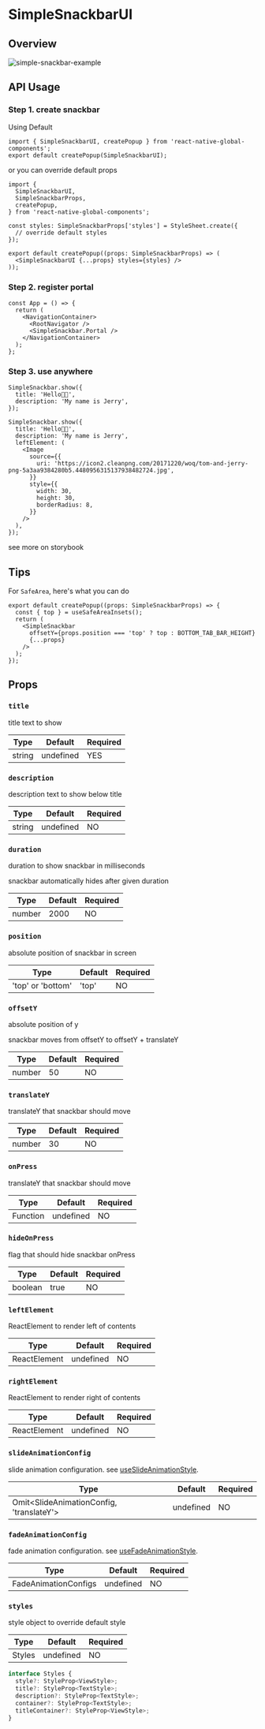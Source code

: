 
# SimpleSnackbarUI

## Overview

<div className="sample-gif">
  <img src={image} className="sample-gif-img" alt="simple-snackbar-example" />
</div>

## API Usage

### Step 1. create snackbar

Using Default

```tsx title="SimpleSnackbar.tsx"
import { SimpleSnackbarUI, createPopup } from 'react-native-global-components';
export default createPopup(SimpleSnackbarUI);
```

or you can override default props

```tsx title="SimpleSnackbar.tsx"
import {
  SimpleSnackbarUI,
  SimpleSnackbarProps,
  createPopup,
} from 'react-native-global-components';

const styles: SimpleSnackbarProps['styles'] = StyleSheet.create({
  // override default styles
});

export default createPopup((props: SimpleSnackbarProps) => (
  <SimpleSnackbarUI {...props} styles={styles} />
));
```

### Step 2. register portal

```tsx title="App.tsx"
const App = () => {
  return (
    <NavigationContainer>
      <RootNavigator />
      <SimpleSnackbar.Portal />
    </NavigationContainer>
  );
};
```

### Step 3. use anywhere

```tsx
SimpleSnackbar.show({
  title: 'Hello👋🏻',
  description: 'My name is Jerry',
});
```

```tsx
SimpleSnackbar.show({
  title: 'Hello👋🏻',
  description: 'My name is Jerry',
  leftElement: (
    <Image
      source={{
        uri: 'https://icon2.cleanpng.com/20171220/woq/tom-and-jerry-png-5a3aa9384280b5.4480956315137938482724.jpg',
      }}
      style={{
        width: 30,
        height: 30,
        borderRadius: 8,
      }}
    />
  ),
});
```

see more on storybook

## Tips

For `SafeArea`, here's what you can do

```tsx title="SimpleSnackbar.tsx"
export default createPopup((props: SimpleSnackbarProps) => {
  const { top } = useSafeAreaInsets();
  return (
    <SimpleSnackbar
      offsetY={props.position === 'top' ? top : BOTTOM_TAB_BAR_HEIGHT}
      {...props}
    />
  );
});
```

## Props

### `title`

title text to show

| Type   | Default   | Required |
| ------ | --------- | -------- |
| string | undefined | YES      |

### `description`

description text to show below title

| Type   | Default   | Required |
| ------ | --------- | -------- |
| string | undefined | NO       |

### `duration`

duration to show snackbar in milliseconds

snackbar automatically hides after given duration

| Type   | Default | Required |
| ------ | ------- | -------- |
| number | 2000    | NO       |

### `position`

absolute position of snackbar in screen

| Type              | Default | Required |
| ----------------- | ------- | -------- |
| 'top' or 'bottom' | 'top'   | NO       |

### `offsetY`

absolute position of y

snackbar moves from offsetY to offsetY + translateY

| Type   | Default | Required |
| ------ | ------- | -------- |
| number | 50      | NO       |

### `translateY`

translateY that snackbar should move

| Type   | Default | Required |
| ------ | ------- | -------- |
| number | 30      | NO       |

### `onPress`

translateY that snackbar should move

| Type     | Default   | Required |
| -------- | --------- | -------- |
| Function | undefined | NO       |

### `hideOnPress`

flag that should hide snackbar onPress

| Type    | Default | Required |
| ------- | ------- | -------- |
| boolean | true    | NO       |

### `leftElement`

ReactElement to render left of contents

| Type         | Default   | Required |
| ------------ | --------- | -------- |
| ReactElement | undefined | NO       |

### `rightElement`

ReactElement to render right of contents

| Type         | Default   | Required |
| ------------ | --------- | -------- |
| ReactElement | undefined | NO       |

### `slideAnimationConfig`

slide animation configuration. see [useSlideAnimationStyle](/docs/hooks/useSlideAnimationStyle).

| Type                                     | Default   | Required |
| ---------------------------------------- | --------- | -------- |
| Omit<SlideAnimationConfig, 'translateY'> | undefined | NO       |

### `fadeAnimationConfig`

fade animation configuration. see [useFadeAnimationStyle](/docs/hooks/useFadeAnimationStyle).

| Type                 | Default   | Required |
| -------------------- | --------- | -------- |
| FadeAnimationConfigs | undefined | NO       |

### `styles`

style object to override default style

| Type   | Default   | Required |
| ------ | --------- | -------- |
| Styles | undefined | NO       |

```ts
interface Styles {
  style?: StyleProp<ViewStyle>;
  title?: StyleProp<TextStyle>;
  description?: StyleProp<TextStyle>;
  container?: StyleProp<TextStyle>;
  titleContainer?: StyleProp<ViewStyle>;
}
```
